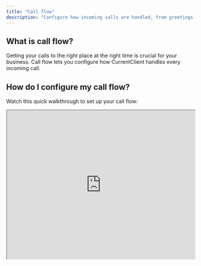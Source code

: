 ```yaml
---
title: "Call flow"
description: "Configure how incoming calls are handled, from greetings to routing and voicemail"
---
```


## What is call flow?

Getting your calls to the right place at the right time is crucial for your business. Call flow lets you configure how CurrentClient handles every incoming call.

## How do I configure my call flow?

Watch this quick walkthrough to set up your call flow:

<Frame>
  <iframe
    src="https://www.loom.com/embed/742f764e8ddc484e966cc903286b17f6?hideEmbedTopBar=true"
    width="100%"
    height="400"
    style={{ height: "400px" }}
    allowFullScreen
  />
</Frame>

<Steps>
  <Step title="Go to settings">
    Navigate to your [phone number settings](https://app.currentclient.com/app/settings/phone-numbers)
  </Step>

<Step title="Select your phone to edit">
  Select the phone number you want to configure
</Step>

<Step title="Scroll to the dial plan section">
  Find the section that shows your dial plan.
</Step>

<Step title="Build a dial plan">
  Now you can create a dial plan and decide how you want to handle calls.
</Step>

<Step title="Publish the dial plan">
  When you are happy with your dial plan configuration, go ahead and publish ito
  to your phone number settings.
</Step>

</Steps>

## Building a dial plan

Let's dive a bit deeper into how to build a dial plan and its core features.

<Frame>
  <iframe
    src="https://www.loom.com/embed/4823812ddc9849dca93d91b48f4184e2?hideEmbedTopBar=true"
    width="100%"
    height="400"
    style={{ height: "400px" }}
    allowFullScreen
  />
</Frame>

## Best practices

- **Test your setup:** Make a test call after configuring to ensure everything works as expected
- **Keep greetings brief:** Aim for 10 seconds max for initial greetings
- **Train your team:** Make sure everyone knows how the call flow works

## Frequently asked questions

<AccordionGroup>
  <Accordion title="My app is not ringing when calls come in">
    Check that your call flow settings have ringing enabled for your user. Also
    verify: - Your status is set to "Online" - Notifications are enabled on your
    device - You're logged into the app For more troubleshooting, check our [FAQ
    page](/guides/faq/my-app-is-not-ringing).
  </Accordion>

<Accordion title="My voicemail recording doesn't sound great">
  For better audio quality, we recommend: 1. Record your greeting outside the
  browser using a good microphone 2. Save it as an MP3 or WAV file 3. Upload the
  file to CurrentClient This typically provides much clearer audio than
  recording directly in the browser.
</Accordion>

<Accordion title="Can I have different call flows for different times?">
  Currently, you have one call flow configuration. For after-hours handling,
  team members can set their status to "Away" to send calls to voicemail.
  Time-based routing is on our roadmap!
</Accordion>

<Accordion title="How long can my greeting be?">
  Greetings can be up to 60 seconds, but we recommend keeping them under 15
  seconds. Callers appreciate getting to their destination quickly.
</Accordion>

  <Accordion title="Can I skip the greeting for certain callers?">
    Not currently, but VIP caller handling is a feature we're considering. The
    greeting plays for all incoming calls if enabled.
  </Accordion>
</AccordionGroup>
